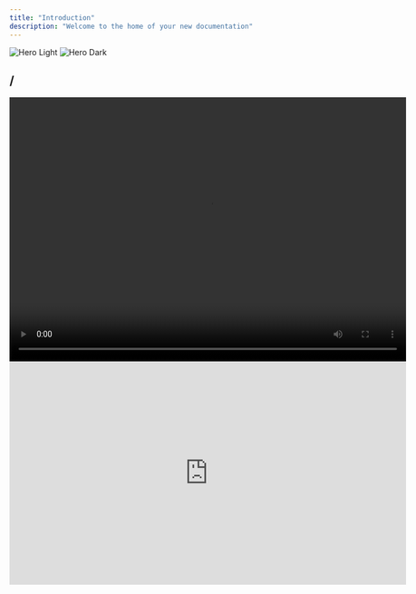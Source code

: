 ```yaml
---
title: "Introduction"
description: "Welcome to the home of your new documentation"
---
```


<img alt="Hero Light" classname="block dark:hidden" src="/images/hero-light.svg" />

<img alt="Hero Dark" classname="hidden dark:block" src="/images/hero-dark.svg" />

## /

<video width="700" height="466" autoPlay playsInline>
  <source src="https://data.d.starterapp.co/api/v1/buckets/starter/objects/download?preview=true&prefix=SW5zdHJ1Y3Rpb25zL0F1dG8tY2FsbCBjb3VyaWVycy9BdXRvLWNhbGwgY291cmllcnMgfCBTZXR0aW5ncy5tcDQ=&version_id=e261b6ab-5628-46cf-8d4e-a76e0c7abafa" type="video/mp4">
  Your browser does not support the video tag.
</video>

<iframe width="700" height="394" src="https://www.youtube.com/embed/ckI_m8bbXfw?si=IVk_dV_vribJ9XC5" frameborder="0" allow="autoplay; encrypted-media" allowfullscreen />

## Setting up

The first step to world-class documentation is setting up your editing environments.

<CardGroup cols={2}>
  <Card title="Edit Your Docs" icon="pen-to-square" href="https://mintlify.com/docs/quickstart">
    Get your docs set up locally for easy development
  </Card>

  <Card title="Preview Changes" icon="image" href="https://mintlify.com/docs/development">
    Preview your changes before you push to make sure they're perfect
  </Card>
</CardGroup>

## Make it yours

Update your docs to your brand and add valuable content for the best user conversion.

<CardGroup cols={2}>
  <Card title="Customize Style" icon="palette" href="https://mintlify.com/docs/settings/global">
    Customize your docs to your company's colors and brands
  </Card>

  <Card title="Reference APIs" icon="code" href="https://mintlify.com/docs/api-playground/openapi">
    Automatically generate endpoints from an OpenAPI spec
  </Card>

  <Card title="Add Components" icon="screwdriver-wrench" href="https://mintlify.com/docs/components/accordion">
    Build interactive features and designs to guide your users
  </Card>

  <Card title="Get Inspiration" icon="stars" href="https://mintlify.com/customers">
    Check out our showcase of our favorite documentation
  </Card>
</CardGroup>